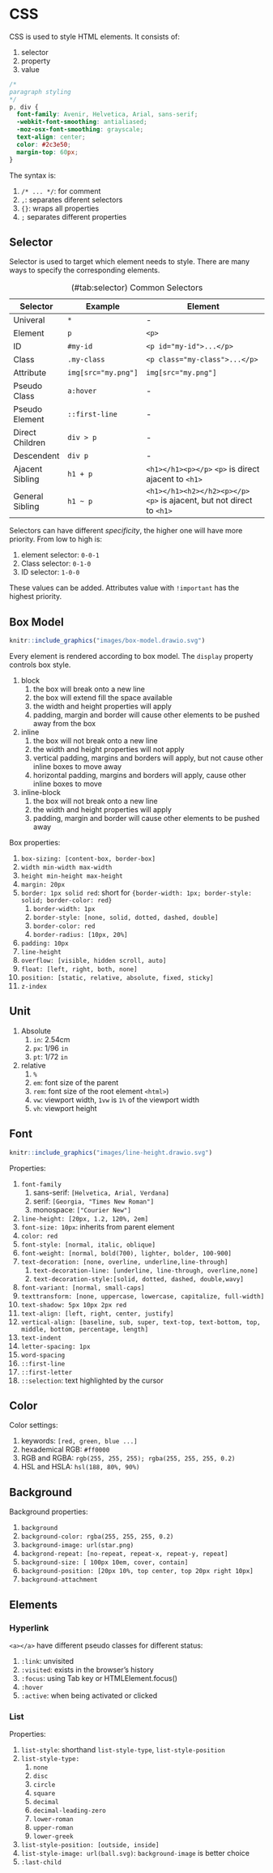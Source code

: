 # CSS

CSS is used to style HTML elements. It consists of:

1. selector
2. property
3. value

```css
/*
paragraph styling
*/
p, div {
  font-family: Avenir, Helvetica, Arial, sans-serif;
  -webkit-font-smoothing: antialiased;
  -moz-osx-font-smoothing: grayscale;
  text-align: center;
  color: #2c3e50;
  margin-top: 60px;
}
```

The syntax is:

1. `/* ... */`: for comment
2. `,`: separates diferent selectors
3. `{}`: wraps all properties
4. `;` separates different properties

## Selector

Selector is used to target which element needs to style. There are many ways to specify the corresponding elements.

: \(#tab:selector) Common Selectors

| Selector        | Example             | Element                                                                |
| --------------- | ------------------- | ---------------------------------------------------------------------- |
| Univeral        | `*`                 | -                                                                      |
| Element         | `p`                 | `<p>`                                                                  |
| ID              | `#my-id`            | `<p id="my-id">...</p>`                                                |
| Class           | `.my-class`         | `<p class="my-class">...</p>`                                          |
| Attribute       | `img[src="my.png"]` | `img[src="my.png"]`                                                    |
| Pseudo Class    | `a:hover`           | -                                                                      |
| Pseudo Element  | `::first-line`      | -                                                                      |
| Direct Children | `div > p`           | -                                                                      |
| Descendent      | `div p`             | -                                                                      |
| Ajacent Sibling | `h1 + p`            | `<h1></h1><p></p>` `<p>` is direct ajacent to `<h1>`                   |
| General Sibling | `h1 ~ p`            | `<h1></h1><h2></h2><p></p>` `<p>` is ajacent, but not direct to `<h1>` |

Selectors can have different *specificity*, the higher one will have more priority. From low to high is:

1. element selector: `0-0-1`
2. Class selector: `0-1-0`
3. ID selector: `1-0-0`

These values can be added. Attributes value with `!important` has the highest priority.

## Box Model

```r
knitr::include_graphics("images/box-model.drawio.svg")
```

Every element is rendered according to box model. The `display` property controls box style.

1. block
    1. the box will break onto a new line
    2. the box will extend fill the space available
    3. the width and height properties will apply
    4. padding, margin and border will cause other elements to be pushed away from the box
2. inline
    1. the box will not break onto a new line
    2. the width and height properties will not apply
    3. vertical padding, margins and borders will apply, but not cause other inline boxes to move away
    4. horizontal padding, margins and borders will apply, cause other inline boxes to move
3. inline-block
    1. the box will not break onto a new line
    2. the width and height properties will apply
    3. padding, margin and border will cause other elements to be pushed away

Box properties:

1. `box-sizing: [content-box, border-box]`
2. `width min-width max-width`
3. `height min-height max-height`
6. `margin: 20px`
7. `border: 1px solid red`: short for `{border-width: 1px; border-style: solid; border-color: red}`
    1. `border-width: 1px`
    2. `border-style: [none, solid, dotted, dashed, double]`
    3. `border-color: red`
    4. `border-radius: [10px, 20%]`
8. `padding: 10px`
9.  `line-height`
10. `overflow: [visible, hidden scroll, auto]`
11. `float: [left, right, both, none]`
12. `position: [static, relative, absolute, fixed, sticky]`
13. `z-index`

## Unit

1. Absolute
    1. `in`: 2.54cm
    2. `px`: 1/96 `in`
    3. `pt`: 1/72 `in`
2. relative
    1. `%`
    2. `em`: font size of the parent
    3. `rem`: font size of the root element `<html>`)
    4. `vw`: viewport width, `1vw` is `1%` of the viewport width
    5. `vh`: viewport height


## Font

```r
knitr::include_graphics("images/line-height.drawio.svg")
```

Properties:

1. `font-family`
    1. sans-serif: `[Helvetica, Arial, Verdana]`
    2. serif: `[Georgia, "Times New Roman"]`
    3. monospace: `["Courier New"]`
2. `line-height: [20px, 1.2, 120%, 2em]`
3. `font-size: 10px`: inherits from parent element
4. `color: red`
5. `font-style: [normal, italic, oblique]`
6. `font-weight: [normal, bold(700), lighter, bolder, 100-900]`
7. `text-decoration: [none, overline, underline,line-through]`
    1. `text-decoration-line: [underline, line-through, overline,none]`
    2. `text-decoration-style:[solid, dotted, dashed, double,wavy]`
8.  `font-variant: [normal, small-caps]`
9.  `texttransform: [none, uppercase, lowercase, capitalize, full-width]`
10. `text-shadow: 5px 10px 2px red`
11. `text-align: [left, right, center, justify]`
12. `vertical-align: [baseline, sub, super, text-top, text-bottom, top, middle, bottom, percentage, length]`
13. `text-indent`
14. `letter-spacing: 1px`
15. `word-spacing`
16. `::first-line`
17. `::first-letter`
18. `::selection`: text highlighted by the cursor

## Color

Color settings:

1. keywords: `[red, green, blue ...]`
2. hexademical RGB: `#ff0000`
3. RGB and RGBA: `rgb(255, 255, 255); rgba(255, 255, 255, 0.2)`
4. HSL and HSLA: `hsl(188, 80%, 90%)`

## Background

Background properties:

1. `background`
2. `background-color: rgba(255, 255, 255, 0.2)`
3. `background-image: url(star.png)`
4. `backgrond-repeat: [no-repeat, repeat-x, repeat-y, repeat]`
5. `background-size: [ 100px 10em, cover, contain]`
6. `background-position: [20px 10%, top center, top 20px right 10px]`
7. `background-attachment`

## Elements

### Hyperlink {-}

`<a></a>` have different pseudo classes for different status:

1. `:link`: unvisited
1. `:visited`: exists in the browser's history
1. `:focus`: using Tab key or HTMLElement.focus()
1. `:hover`
1. `:active`: when being activated or clicked

### List {-}

Properties:

1. `list-style`: shorthand `list-style-type`, `list-style-position`
2. `list-style-type:`
    1. `none`
    2. `disc`
    3. `circle`
    4. `square`
    5. `decimal`
    6. `decimal-leading-zero`
    7. `lower-roman`
    8. `upper-roman`
    9. `lower-greek`
3.  `list-style-position: [outside, inside]`
4.  `list-style-image: url(ball.svg)`: `background-image` is better choice
5.  `:last-child`
